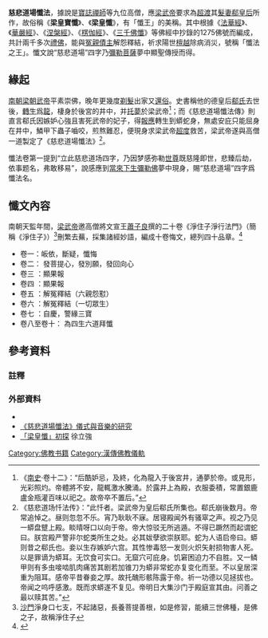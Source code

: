 {{佛教}}
'''慈悲道場懺法'''，據說是[[寶誌禪師|寶誌禪師]]等九位高僧，應[[梁武帝|梁武帝]]要求為[[超渡|超渡]]其[[髮妻|髮妻]][[郗徽|郗皇后]]所作，故俗稱《'''梁皇寶懺'''》、《'''梁皇懺'''》，有「懺王」的美稱。其中根據《[[法華經|法華經]]》、《[[華嚴經|華嚴經]]》、《[[涅槃經|涅槃經]]》、《[[楞伽經|楞伽經]]》、《[[三千佛懺|三千佛懺]]》等佛經中抄錄的1275佛號而編成，共計兩千多次[[禮佛|禮佛]]，能與[[冤親債主|冤親債主]]解怨釋結，祈求陽世[[檀越|檀越]]除病消災，號稱「懺法之王」。懺文說“慈悲道場”四字乃[[彌勒菩薩|彌勒菩薩]]夢中顯聖傳授而得。

==緣起==
[[南朝|南朝]][[梁_(南朝)|梁朝]][[梁武帝|武帝]]平素崇佛，晚年更幾度[[剃髮|剃髮]]出家又[[還俗|還俗]]。史書稱他的德皇后[[郗徽|郗氏]]去世後，[[輪迴|轉生]]爲[[地龍|龍]]，棲身於後宮的井中，并[[托夢|托夢]]於梁武帝<ref>《[[南史|南史]]·卷十二》：“后酷妒忌，及終，化為龍入于後宮井，通夢於帝。或見形，光彩照灼。帝體將不安，龍輒激水騰涌。於露井上為殿，衣服委積，常置銀鹿盧金瓶灌百味以祀之。故帝卒不置后。”</ref>；而《慈悲道場懺法傳》則直言郗氏因嫉妒心強且害死武帝的妃子，得[[報應|報應]]轉生到蟒蛇身，無處安庇只能屈身在井中，鱗甲下蟲子嚙咬，煎熬難忍，便現身求梁武帝[[超度|超度]]救苦，梁武帝遂與高僧一道製定了《慈悲道場懺法》<ref>《慈悲道场忏法传》：“此忏者。梁武帝为皇后郗氏所集也。郗氏崩後数月。帝常追悼之。昼则忽忽不乐。宵乃耿耿不寐。居寝殿闻外有骚窣之声。视之乃见一蟒盘躄上殿。睒晴呀口以向于帝。帝大惊驳无所逃遁。不得已蹶然而起谓蛇曰。朕宫殿严警非尔蛇类所生之处。必其妭孽欲崇朕耶。蛇为人语启帝曰。蟒则昔之郗氏也。妾以生存嫉妒六宫。其性惨毒怒一发则火炽矢射损物害人死。以是罪谪为蟒耳。无饮食可实口。无窟穴可庇身。饥窘困迫力不自胜。又一鳞甲则有多虫唼啮肌肉痛苦其剧若加锥刀为蟒非常蛇亦复变化而至。不以皇居深重为阻耳。感帝平昔眷妾之厚。故托醜形骸陈露于帝。祈一功德以见拯拔也。帝闻之呜呼感激。既而求蟒遂不复见。帝明日大集沙门于殿庭宣其由。问善之最以赎其苦。”</ref>。

懺法卷第一提到“立此慈悲道场四字，乃因梦感弥勒[[世尊|世尊]]既慈隆即世，悲臻后劫，依事题名，弗敢移易”，說感應到[[彌勒菩薩|當來下生彌勒佛]]夢中現身，賜“慈悲道場”四字爲懺法名。

==懺文內容==
{{wikisource|慈悲道場懺法}}
南朝天監年間，[[梁武帝|梁武帝]]邀高僧將文宣王[[蕭子良|蕭子良]]撰的二十卷《淨住子淨行法門》（簡稱《淨住子》）<ref>[[沙門|沙門]]淨身口七支，不起諸惡，長養菩提善根，如是修習，能續三世佛種，是佛之子，故稱淨住子</ref>刪繁去蕪，採集諸經妙語，編成十卷悔文，總列四十品章。<ref>{{Cite web |url= http://www.cbeta.org/result/T45/T45n1909.htm |title= 《慈悲道場懺法》全文 |author= 寶誌禪師 |publisher= 中華電子佛典協會資料庫 |language= zh-tw |accessdate= 2013-04-29 |deadurl= yes |archiveurl= https://web.archive.org/web/20130703050359/http://www.cbeta.org/result/T45/T45n1909.htm |archivedate= 2013-07-03 }}</ref>
*卷一：皈依，斷疑，懺悔
*卷二： 發菩提心，發別願，發回向心
*卷三 ：顯果報
*卷四 ：顯果報
*卷五 ：解冤釋結（六親怨懟）
*卷六 ：解冤釋結（一切眾生）
*卷七 ：自慶，警緣三寶
*卷八至卷十： 為四生六道拜懺

==參考資料==
===註釋===
{{Reflist}}

=== 外部資料 ===
* {{Cite web |url= http://www.youtube.com/watch?v=ck-QnbmYduk |title= 梁皇寶懺 - 觀成法師主講 |author= 觀成法師 |publisher= 加拿大 國際佛教觀音寺 |language= zh-hk |accessdate= 2013-04-29 |archive-date= 2014-06-16 |archive-url= https://web.archive.org/web/20140616182025/http://www.youtube.com/watch?v=ck-QnbmYduk |dead-url= no }}
* [http://www.airitilibrary.com/Publication/alDetailedMesh1?DocID=U0026-0812200911352220 《慈悲道場懺法》儀式與音樂的研究] {{Wayback|url=http://www.airitilibrary.com/Publication/alDetailedMesh1?DocID=U0026-0812200911352220 |date=20181001205640 }}
* [http://www.chibs.edu.tw/ch_html/chbs/02/chbs0207.htm 「梁皇懺」初探] {{Wayback|url=http://www.chibs.edu.tw/ch_html/chbs/02/chbs0207.htm |date=20181020105810 }} 徐立強

[[Category:佛教书籍|Category:佛教书籍]]
[[Category:漢傳佛教儀軌|Category:漢傳佛教儀軌]]